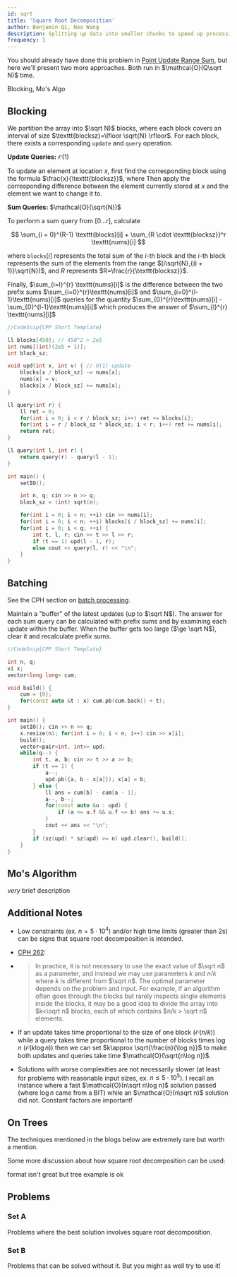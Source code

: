 ```yaml
---
id: sqrt
title: 'Square Root Decomposition'
author: Benjamin Qi, Neo Wang
description: Splitting up data into smaller chunks to speed up processing.
frequency: 1
---
```


<FocusProblem problem="sam" />

You should already have done this problem in
[Point Update Range Sum](/gold/PURS), but here we'll present two more
approaches. Both run in $\mathcal{O}(Q\sqrt N)$ time.

<Resources>
	<Resource source="CPH" title="27 - Square Root Algorithms" starred />
	<Resource
		source="CF"
		title="Applications of Square Root Decomposition"
		url="https://codeforces.com/blog/entry/83248"
		starred
	>
		Blocking, Mo's Algo
	</Resource>
</Resources>

## Blocking

<!-- partitioning into sqrt blocks (each block can have some sort of data structure ...)
 -->

We partition the array into $\sqrt N)$ blocks, where each block covers an
interval of size $\texttt{blocksz}=\lfloor \sqrt{N} \rfloor$. For each block, there exists a
corresponding `update` and `query` operation.

**Update Queries:** $\mathcal{O}(1)$

To update an element at location $x$, first find the corresponding block using
the formula $\frac{x}{\texttt{blocksz}}$, where
Then apply the corresponding
difference between the element currently stored at $x$ and the element we want
to change it to.

**Sum Queries:** $\mathcal{O}(\sqrt{N})$

To perform a sum query from $[0\ldots r]$, calculate

$$
\sum_{i = 0}^{R-1} \texttt{blocks}[i] + \sum_{R \cdot \texttt{blocksz}}^r \texttt{nums}[i]
$$

where $\texttt{blocks}[i]$ represents the total sum of the $i$-th block and the
$i$-th block represents the sum of the elements from the range
$[i\sqrt{N},{(i + 1)}\sqrt{N})$, and $R$ represents
$R=\frac{r}{\texttt{blocksz}}$.

Finally, $\sum_{i=l}^{r} \texttt{nums}[i]$ is the difference between the two
prefix sums $\sum_{i=0}^{r}\texttt{nums}[i]$ and
$\sum_{i=0}^{l-1}\texttt{nums}[i]$ queries for the quantity
$\sum_{0}^{r}\texttt{nums}[i] - \sum_{0}^{l-1}\texttt{nums}[i]$ which produces
the answer of $\sum_{l}^{r} \texttt{nums}[i]$

<LanguageSection>

<CPPSection>

```cpp
//CodeSnip{CPP Short Template}

ll blocks[450]; // 450^2 > 2e5
int nums[(int)(2e5 + 1)];
int block_sz;

void upd(int x, int v) { // O(1) update
	blocks[x / block_sz] -= nums[x];
	nums[x] = v;
	blocks[x / block_sz] += nums[x];
}

ll query(int r) {
	ll ret = 0;
	for(int i = 0; i < r / block_sz; i++) ret += blocks[i];
	for(int i = r / block_sz * block_sz; i < r; i++) ret += nums[i];
	return ret;
}

ll query(int l, int r) {
	return query(r) - query(l - 1);
}

int main() {
	setIO();

	int n, q; cin >> n >> q;
	block_sz = (int) sqrt(n);

	for(int i = 0; i < n; ++i) cin >> nums[i];
	for(int i = 0; i < n; ++i) blocks[i / block_sz] += nums[i];
	for(int i = 0; i < q; ++i) {
		int t, l, r; cin >> t >> l >> r;
		if (t == 1) upd(l - 1, r);
		else cout << query(l, r) << "\n";
	}
}
```

</CPPSection>

</LanguageSection>

## Batching

See the CPH section on [batch processing](https://usaco.guide/CPH.pdf#page=263).

Maintain a "buffer" of the latest updates (up to $\sqrt N$). The answer for each
sum query can be calculated with prefix sums and by examining each update within
the buffer. When the buffer gets too large ($\ge \sqrt N$), clear it and
recalculate prefix sums.

<LanguageSection>

<CPPSection>

```cpp
//CodeSnip{CPP Short Template}

int n, q;
vi x;
vector<long long> cum;

void build() {
	cum = {0};
	for(const auto &t : x) cum.pb(cum.back() + t);
}

int main() {
	setIO(); cin >> n >> q;
	x.resize(n); for(int i = 0; i < n; i++) cin >> x[i];
	build();
	vector<pair<int, int>> upd;
	while(q--) {
		int t, a, b; cin >> t >> a >> b;
		if (t == 1) {
			a--;
			upd.pb({a, b - x[a]}); x[a] = b;
		} else {
			ll ans = cum[b] - cum[a - 1];
			a--, b--;
			for(const auto &u : upd) {
				if (a <= u.f && u.f <= b) ans += u.s;
			}
			cout << ans << "\n";
		}
		if (sz(upd) * sz(upd) >= n) upd.clear(), build();
	}
}
```

</CPPSection>

</LanguageSection>

## Mo's Algorithm

<Resources>
	<Resource source="CF" title="Mo's Algorithm" url="7383">
		<i>very</i> brief description
	</Resource>
	<Resource source="CPH" title="Mo's Algorithm - 27.3" url="https://usaco.guide/CPH.pdf#page=265"/>
</Resources>

<!-- [A2OJ](https://a2oj.com/category?ID=318) -->

## Additional Notes

- Low constraints (ex. $n=5\cdot 10^4$) and/or high time limits (greater than
  2s) can be signs that square root decomposition is intended.

- [CPH 262](/CPH.pdf#page=262):

- > In practice, it is not necessary to use the exact value of $\sqrt n$ as a
  > parameter, and instead we may use parameters $k$ and $n/k$ where $k$ is
  > different from $\sqrt n$. The optimal parameter depends on the problem and
  > input. For example, if an algorithm often goes through the blocks but rarely
  > inspects single elements inside the blocks, it may be a good idea to divide
  > the array into $k<\sqrt n$ blocks, each of which contains $n/k > \sqrt n$
  > elements.

- If an update takes time proportional to the size of one block
  ($\mathcal{O}(n/k)$) while a query takes time proportional to the number of
  blocks times $\log n$ ($\mathcal{O}(k\log n)$) then we can set
  $k\approx \sqrt{\frac{n}{\log n}}$ to make both updates and queries take time
  $\mathcal{O}(\sqrt{n\log n})$.

- Solutions with worse complexities are not necessarily slower (at least for
  problems with reasonable input sizes, ex. $n\le 5\cdot 10^5$). I recall an
  instance where a fast $\mathcal{O}(n\sqrt n\log n)$ solution passed (where
  $\log n$ came from a BIT) while an $\mathcal{O}(n\sqrt n)$ solution did not.
  Constant factors are important!

## On Trees

The techniques mentioned in the blogs below are extremely rare but worth a
mention.

<Resources>
	<Resource source="CF" title="Mo's on Trees" url="43230" />
	<Resource source="CF" title="Block Tree" url="46843" />
</Resources>

Some more discussion about how square root decomposition can be used:

<Resources>
	<Resource
		source="CF"
		url="https://codeforces.com/blog/entry/54133"
		title="SQRT decomposition for beginners"
	>
		format isn't great but tree example is ok
	</Resource>
</Resources>

## Problems

### Set A

Problems where the best solution involves square root decomposition.

<Problems problems="fst" />

### Set B

Problems that can be solved without it. But you might as well try to use it!

<Problems problems="bad" />
